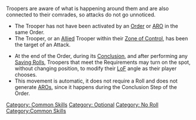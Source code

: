 {{n5-section-common-skills}}


Troopers are aware of what is happening around them and are also connected to their comrades, so attacks do not go unnoticed.

{{css_skillbox |black| ALERT! | AUTOMATIC SKILL }}
{{skill-label | Optional, No Roll. }}
{{requirements}}
* The Trooper has not have been activated by an [[Order]] or [[ARO]] in the same Order.
* The Trooper, or an [[Allied]] Trooper within their [[Zone of Control]], has been the target of an Attack.
{{effects}}
* At the end of the Order, during its [[Conclusion]], and after performing any [[Saving Roll]]s, Troopers that meet the Requirements may turn on the spot, without changing position, to modify their [[LoF]] angle as their player chooses.
* This movement is automatic, it does not require a Roll and does not generate [[ARO]]s, since it happens during the Conclusion Step of the Order.
{{css_skillbox-end}}


<!-- Main categories. -->
[[Category: Common Skills]]

<!-- Label and Trait categories. -->
[[Category: Optional ]]
[[Category: No Roll ]]










[[Category:Common Skills]]